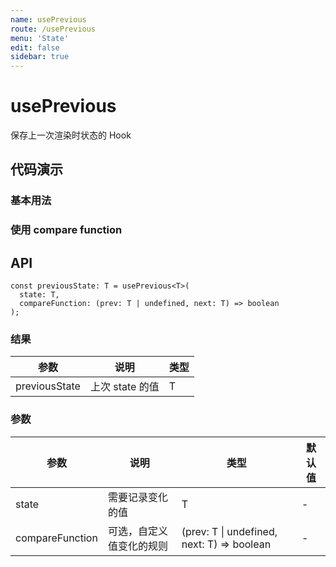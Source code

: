 ```yaml
---
name: usePrevious
route: /usePrevious
menu: 'State'
edit: false
sidebar: true
---
```






# usePrevious

保存上一次渲染时状态的 Hook


## 代码演示

### 基本用法

<JackBox jsCode={Demo1CodeJsx} tsCode={Demo1CodeTsx} demoName='基本用法' description='记录上次的 count 值'>
  <Demo1 />
</JackBox>

### 使用 compare function

<JackBox jsCode={Demo2CodeJsx} tsCode={Demo2CodeTsx} demoName='使用 compare function' description='只有 compare function 返回 true 时，才会记录值的变化'>
  <Demo2 />
</JackBox>

## API
```
const previousState: T = usePrevious<T>(
  state: T,
  compareFunction: (prev: T | undefined, next: T) => boolean
);
```

### 结果

| 参数 | 说明     | 类型 |
|------|----------|------|
| previousState | 上次 state 的值 | T  |

### 参数

| 参数    | 说明     | 类型                   | 默认值 |
|---------|----------|------------------------|--------|
| state | 需要记录变化的值 | T | -      |
| compareFunction | 可选，自定义值变化的规则 | (prev: T \| undefined, next: T) => boolean | -      |
